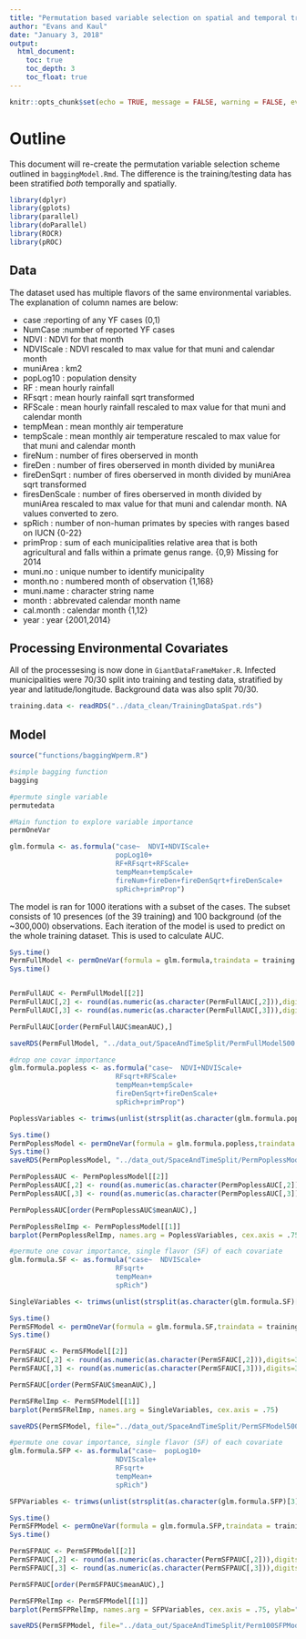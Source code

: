 ```yaml
---
title: "Permutation based variable selection on spatial and temporal training data"
author: "Evans and Kaul"
date: "January 3, 2018"
output: 
  html_document:
    toc: true
    toc_depth: 3
    toc_float: true
---
```


```r
knitr::opts_chunk$set(echo = TRUE, message = FALSE, warning = FALSE, eval = FALSE)
```

# Outline

This document will re-create the permutation variable selection scheme outlined in `baggingModel.Rmd`. The difference is the training/testing data has been stratified *both* temporally and spatially.  

```r
library(dplyr)
library(gplots)
library(parallel)
library(doParallel)
library(ROCR)
library(pROC)
```

## Data

The dataset used has multiple flavors of the same environmental variables. The explanation of column names are below:

* case :reporting of any YF cases (0,1)
* NumCase :number of reported YF cases 
* NDVI : NDVI for that month
* NDVIScale : NDVI rescaled to max value for that muni and calendar month
* muniArea : km2
* popLog10 : population density 
* RF : mean hourly rainfall
* RFsqrt : mean hourly rainfall sqrt transformed
* RFScale : mean hourly rainfall rescaled to max value for that muni and calendar month
* tempMean : mean monthly air temperature 
* tempScale : mean monthly air temperature rescaled to max value for that muni and calendar month
* fireNum : number of fires oberserved in month
* fireDen : number of fires oberserved in month divided by muniArea
* fireDenSqrt : number of fires oberserved in month divided by muniArea sqrt transformed
* firesDenScale : number of fires oberserved in month divided by muniArea rescaled to max value for that muni and calendar month. NA values converted to zero. 
* spRich : number of non-human primates by species with ranges based on IUCN {0-22}
* primProp : sum of each municipalities relative area that is both agricultural and falls within a primate genus range. {0,9} Missing for 2014
* muni.no : unique number to identify municipality
* month.no : numbered month of observation {1,168}
* muni.name : character string name
* month : abbrevated calendar month name
* cal.month : calendar month {1,12}
* year : year {2001,2014}

## Processing Environmental Covariates

   All of the processesing is now done in `GiantDataFrameMaker.R`. 
Infected municipalities were 70/30 split into training and testing data, stratified by year and latitude/longitude. Background data was also split 70/30.  

```r
training.data <- readRDS("../data_clean/TrainingDataSpat.rds")

```   


## Model

```r
source("functions/baggingWperm.R")

#simple bagging function
bagging

#permute single variable
permutedata

#Main function to explore variable importance 
permOneVar

```
  

```r
glm.formula <- as.formula("case~  NDVI+NDVIScale+
                          popLog10+
                          RF+RFsqrt+RFScale+
                          tempMean+tempScale+
                          fireNum+fireDen+fireDenSqrt+fireDenScale+
                          spRich+primProp") 
```

The model is ran for 1000 iterations with a subset of the cases. The subset consists of 10 presences (of the 39 training) and 100 background (of the ~300,000) observations. Each iteration of the model is used to predict on the whole training dataset. This is used to calculate AUC.

```r
Sys.time()
PermFullModel <- permOneVar(formula = glm.formula,traindata = training.data, cores = 10, no.iterations = 500, perm = 10)
Sys.time()


PermFullAUC <- PermFullModel[[2]]
PermFullAUC[,2] <- round(as.numeric(as.character(PermFullAUC[,2])),digits=3)
PermFullAUC[,3] <- round(as.numeric(as.character(PermFullAUC[,3])),digits=3)

PermFullAUC[order(PermFullAUC$meanAUC),]

saveRDS(PermFullModel, "../data_out/SpaceAndTimeSplit/PermFullModel500.rds")
```

```r
#drop one covar importance
glm.formula.popless <- as.formula("case~  NDVI+NDVIScale+ 
                          RFsqrt+RFScale+
                          tempMean+tempScale+
                          fireDenSqrt+fireDenScale+
                          spRich+primProp") 

PoplessVariables <- trimws(unlist(strsplit(as.character(glm.formula.popless)[3], "+", fixed = T)), which = "both")

Sys.time()
PermPoplessModel <- permOneVar(formula = glm.formula.popless,traindata = training.data, cores=10, no.iterations = 500, perm = 10 ) #increased number of bagged models to 1000 from 100
Sys.time()
saveRDS(PermPoplessModel, "../data_out/SpaceAndTimeSplit/PermPoplessModel500.rds")

PermPoplessAUC <- PermPoplessModel[[2]]
PermPoplessAUC[,2] <- round(as.numeric(as.character(PermPoplessAUC[,2])),digits=3)
PermPoplessAUC[,3] <- round(as.numeric(as.character(PermPoplessAUC[,3])),digits=3)

PermPoplessAUC[order(PermPoplessAUC$meanAUC),]

PermPoplessRelImp <- PermPoplessModel[[1]]
barplot(PermPoplessRelImp, names.arg = PoplessVariables, cex.axis = .75)


```

```r
#permute one covar importance, single flavor (SF) of each covariate
glm.formula.SF <- as.formula("case~  NDVIScale+ 
                          RFsqrt+
                          tempMean+
                          spRich") 

SingleVariables <- trimws(unlist(strsplit(as.character(glm.formula.SF)[3], "+", fixed = T)), which = "both")

Sys.time()
PermSFModel <- permOneVar(formula = glm.formula.SF,traindata = training.data, cores=10, no.iterations = 500, perm = 10 ) #increased number of bagged models to 1000 from 100
Sys.time()

PermSFAUC <- PermSFModel[[2]]
PermSFAUC[,2] <- round(as.numeric(as.character(PermSFAUC[,2])),digits=3)
PermSFAUC[,3] <- round(as.numeric(as.character(PermSFAUC[,3])),digits=3)

PermSFAUC[order(PermSFAUC$meanAUC),]

PermSFRelImp <- PermSFModel[[1]]
barplot(PermSFRelImp, names.arg = SingleVariables, cex.axis = .75)

saveRDS(PermSFModel, file="../data_out/SpaceAndTimeSplit/PermSFModel500.rds")
```

```r
#permute one covar importance, single flavor (SF) of each covariate
glm.formula.SFP <- as.formula("case~  popLog10+ 
                          NDVIScale+ 
                          RFsqrt+
                          tempMean+
                          spRich") 

SFPVariables <- trimws(unlist(strsplit(as.character(glm.formula.SFP)[3], "+", fixed = T)), which = "both")

Sys.time()
PermSFPModel <- permOneVar(formula = glm.formula.SFP,traindata = training.data, cores=10, no.iterations = 500, perm = 100 ) #increased number of bagged models to 1000 from 100
Sys.time()

PermSFPAUC <- PermSFPModel[[2]]
PermSFPAUC[,2] <- round(as.numeric(as.character(PermSFPAUC[,2])),digits=3)
PermSFPAUC[,3] <- round(as.numeric(as.character(PermSFPAUC[,3])),digits=3)

PermSFPAUC[order(PermSFPAUC$meanAUC),]

PermSFPRelImp <- PermSFPModel[[1]]
barplot(PermSFPRelImp, names.arg = SFPVariables, cex.axis = .75, ylab="Relative Importance")

saveRDS(PermSFPModel, file="../data_out/SpaceAndTimeSplit/Perm100SFPModel500.rds")
```

